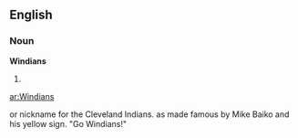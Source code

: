 ==English==

===Noun===
'''Windians'''

# {{plural of|[[Windian]]}}

[[ar:Windians]]
 
or nickname for the Cleveland Indians. as made famous by Mike Baiko and his yellow sign.  "Go Windians!"